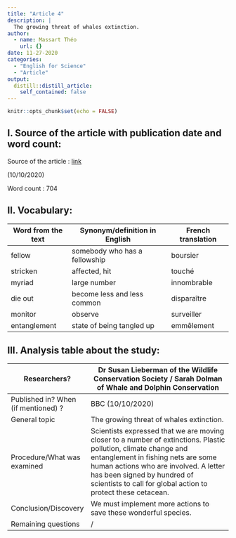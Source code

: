 ```yaml
---
title: "Article 4"
description: |
  The growing threat of whales extinction.
author:
  - name: Massart Théo
    url: {}
date: 11-27-2020
categories:
  - "English for Science"
  - "Article"
output:
  distill::distill_article:
    self_contained: false
---
```


```r
knitr::opts_chunk$set(echo = FALSE)
```

## I. Source of the article with publication date and word count:

Source of the article : [link](https://www.bbc.com/news/science-environment-54485407)

(10/10/2020)

Word count : 704

## II. Vocabulary:

| Word from the text | Synonym/definition in English | French translation |
| ------------------ | ----------------------------- | ------------------ |
| fellow             | somebody who has a fellowship | boursier           |
| stricken           | affected, hit                 | touché             |
| myriad             | large number                  | innombrable        |
| die out            | become  less and less common  | disparaître        |
| monitor            | observe                       | surveiller         |
| entanglement       | state of being tangled up     | emmêlement         |

## III. Analysis table about the study:

| Researchers?                        | Dr Susan Lieberman of the Wildlife Conservation Society / Sarah Dolman of Whale and Dolphin Conservation                                                                                                                                                                                        |
| ----------------------------------- | ----------------------------------------------------------------------------------------------------------------------------------------------------------------------------------------------------------------------------------------------------------------------------------------------- |
| Published in? When (if mentioned) ? | BBC (10/10/2020)                                                                                                                                                                                                                                                                                |
| General topic                       | The growing threat of whales extinction.                                                                                                                                                                                                                                                        |
| Procedure/What was examined         | Scientists expressed that we are moving closer to a number of extinctions. Plastic pollution, climate change and entanglement in fishing nets are some human actions who are involved. A letter has been signed by hundred of scientists to call for global action to protect these cetacean.   |
| Conclusion/Discovery                | We must implement more actions to save these wonderful species.                                                                                                                                                                                                                                 |
| Remaining questions                 | /                                                                                                                                                                                                                                                                                               |


